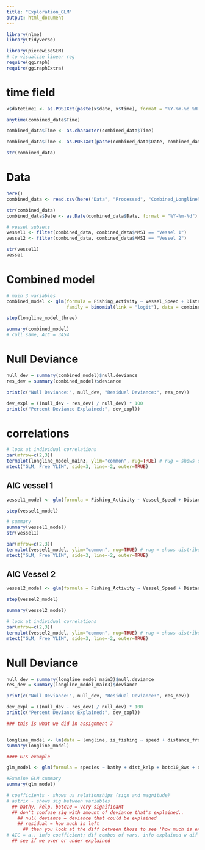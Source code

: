 ```yaml
---
title: "Exploration_GLM"
output: html_document
---
```


```r
library(nlme)
library(tidyverse)

library(piecewiseSEM)
# to visualize linear reg
require(ggiraph)
require(ggiraphExtra)
```
# time field
```r
x$datetime1 <- as.POSIXct(paste(x$date, x$time), format = "%Y-%m-%d %H:%M:%S", tz = "UTC")

anytime(combined_data$Time)

combined_data$Time <- as.character(combined_data$Time)

combined_data$Time <- as.POSIXct(paste(combined_data$Date, combined_data$Time), format = "%Y-%m-%d %H:%M:%S", tz = "UTC")

str(combined_data)
```


# Data
```r
here()
combined_data <- read.csv(here("Data", "Processed", "Combined_LonglineNPP_Processed.csv"))

str(combined_data)
combined_data$Date <- as.Date(combined_data$Date, format = "%Y-%m-%d")

# vessel subsets
vessel1 <- filter(combined_data, combined_data$MMSI == "Vessel 1")
vessel2 <- filter(combined_data, combined_data$MMSI == "Vessel 2")

str(vessel1)
vessel
```

# Combined model
```r
# main 3 variables 
combined_model <- glm(formula = Fishing_Activity ~ Vessel_Speed + Distance_From_Shore + NPP_Mean, Latitude, Longitude,
                      family = binomial(link = "logit"), data = combined_data)

step(longline_model_three)

summary(combined_model)
# call same, AIC = 3454
```
# Null Deviance
```r
null_dev = summary(combined_model)$null.deviance
res_dev = summary(combined_model)$deviance

print(c("Null Deviance:", null_dev, "Residual Deviance:", res_dev))

dev_expl = ((null_dev - res_dev) / null_dev) * 100
print(c("Percent Deviance Explained:", dev_expl))

```

# correlations
```r
# look at individual correlations
par(mfrow=c(2,3))
termplot(longline_model_main3, ylim="common", rug=TRUE) # rug = shows distribution of points
mtext("GLM, Free YLIM", side=3, line=-2, outer=TRUE)
```


## AIC vessel 1
```r
vessel1_model <- glm(formula = Fishing_Activity ~ Vessel_Speed + Distance_From_Shore + NPP_Mean + Latitude + Longitude + Date, family = binomial(link = "logit"), data = vessel1)

step(vessel1_model)

```

```r
# summary 
summary(vessel1_model)
str(vessel1)
```
```r
par(mfrow=c(2,3))
termplot(vessel1_model, ylim="common", rug=TRUE) # rug = shows distribution of points
mtext("GLM, Free YLIM", side=3, line=-2, outer=TRUE)
```



## AIC Vessel 2
```r
vessel2_model <- glm(formula = Fishing_Activity ~ Vessel_Speed + Distance_From_Shore + NPP_Mean + Latitude + Longitude + Date, family = binomial(link = "logit"), data = vessel2)

step(vessel2_model)

summary(vessel2_model)
```
```r
# look at individual correlations
par(mfrow=c(2,3))
termplot(vessel2_model, ylim="common", rug=TRUE) # rug = shows distribution of points
mtext("GLM, Free YLIM", side=3, line=-2, outer=TRUE)
```



# Null Deviance
```r
null_dev = summary(longline_model_main3)$null.deviance
res_dev = summary(longline_model_main3)$deviance

print(c("Null Deviance:", null_dev, "Residual Deviance:", res_dev))

dev_expl = ((null_dev - res_dev) / null_dev) * 100
print(c("Percent Deviance Explained:", dev_expl))

```

```r
### this is what we did in assignment 7


longline_model <- lm(data = longline, is_fishing ~ speed + distance_from_shore + lat)
summary(longline_model)

#### GIS example 

glm_model <- glm(formula = species ~ bathy + dist_kelp + botc10_8ws + dist_100m + habras10, family = binomial(link = "logit"), data = species_presence_absence)

#Examine GLM summary
summary(glm_model)

# coefficients - shows us relationships (sign and magnitude)
# astrix - shows sig between variables
  ## bathy, kelp, botc10 = very significant
  ## don't confuse sig with amount of deviance that's explained..
    ## null deviance = deviance that could be explained
    ## residual = how much is left
      ## then you look at the diff between those to see 'how much is explained'
# AIC = a.. info coefficient; dif combos of vars, info explained w dif amounts of vars we have
  ## see if we over or under explained

```